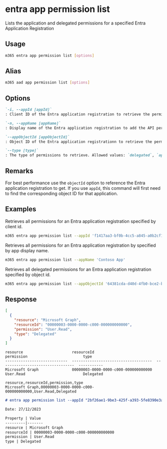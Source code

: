 
# entra app permission list

Lists the application and delegated permissions for a specified Entra Application Registration

## Usage

```sh
m365 entra app permission list [options]
```

## Alias

```sh
m365 aad app permission list [options]
```

## Options

```md definition-list
`-i, --appId [appId]`
: Client ID of the Entra application registration to retrieve the permissions for. Specify either `appId`, `appName` or `appObjectId`.

`-n, --appName [appName]`
: Display name of the Entra application registration to add the API permissions to. Specify either `appId`, `appName` or `appObjectId`.

`--appObjectId [appObjectId]`
: Object ID of the Entra application registrationn to retrieve the permissions for. Specify either `appId`, `appName` or `appObjectId`.

`--type [type]`
: The type of permissions to retrieve. Allowed values: `delegated`, `application`, `all`. Defaults to `all`.
```

<Global />

## Remarks

For best performance use the `objectId` option to reference the Entra application registration to get. If you use `appId`, this command will first need to find the corresponding object ID for that application.

## Examples

Retrieves all permissions for an Entra application registration specified by client id.

```sh
m365 entra app permission list --appId 'f1417aa3-bf0b-4cc5-a845-a0b2cf11f690'
```

Retrieves all permissions for an Entra application registration by specified by app display name.

```sh
m365 entra app permission list --appName 'Contoso App'
```

Retrieves all delegated permissions for an Entra application registration specified by object id.

```sh
m365 entra app permission list --appObjectId '64381cda-d40d-4fb0-bce2-bece391546a2' --type delegated
```

## Response

<Tabs>
  <TabItem value="JSON">

  ```json
  [
    {
      "resource": "Microsoft Graph",
      "resourceId": "00000003-0000-0000-c000-000000000000",
      "permission": "User.Read",
      "type": "Delegated"
    }
  ]
  ```

  </TabItem>
  <TabItem value="Text">

  ```text
  resource                      resourceId                            permission                         type
  ----------------------------  ------------------------------------  ---------------------------------  -----------
  Microsoft Graph               00000003-0000-0000-c000-000000000000  User.Read                          Delegated
  ```

  </TabItem>
  <TabItem value="CSV">

  ```csv
  resource,resourceId,permission,type
  Microsoft Graph,00000003-0000-0000-c000-000000000000,User.Read,Delegated
  ```

  </TabItem>
  <TabItem value="Markdown">

  ```md
  # entra app permission list --appId "2bf26ae1-9be3-425f-a393-5fe8390e3a36"

  Date: 27/12/2023

  Property | Value
  ---------|-------
  resource | Microsoft Graph
  resourceId | 00000003-0000-0000-c000-000000000000
  permission | User.Read
  type | Delegated
  ```

  </TabItem>
</Tabs>

